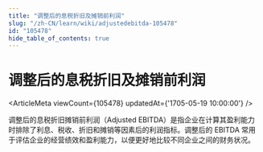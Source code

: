 ```yaml
---
title: "调整后的息税折旧及摊销前利润"
slug: "/zh-CN/learn/wiki/adjustedebitda-105478"
id: "105478"
hide_table_of_contents: true
---
```



# 调整后的息税折旧及摊销前利润

<ArticleMeta viewCount={105478} updatedAt={'1705-05-19 10:00:00'} />

调整后的息税折旧摊销前利润（Adjusted EBITDA）是指企业在计算其盈利能力时排除了利息、税收、折旧和摊销等因素后的利润指标。调整后的 EBITDA 常用于评估企业的经营绩效和盈利能力，以便更好地比较不同企业之间的财务状况。
